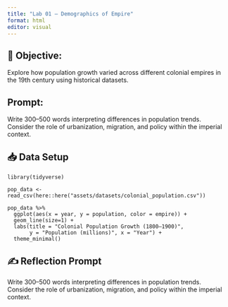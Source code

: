 ```yaml
---
title: "Lab 01 – Demographics of Empire"
format: html
editor: visual
---
```


## 🧭 Objective: 
Explore how population growth varied across different colonial empires in the 19th century using historical datasets.

## Prompt: 
Write 300–500 words interpreting differences in population trends. Consider the role of urbanization, migration, and policy within the imperial context.

## 📥 Data Setup
```webr-r
library(tidyverse)

pop_data <- read_csv(here::here("assets/datasets/colonial_population.csv"))

pop_data %>%
  ggplot(aes(x = year, y = population, color = empire)) +
  geom_line(size=1) +
  labs(title = "Colonial Population Growth (1800–1900)",
       y = "Population (millions)", x = "Year") +
  theme_minimal()
```
## ✍️ Reflection Prompt
Write 300–500 words interpreting differences in population trends. Consider the role of urbanization, migration, and policy within the imperial context.
